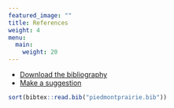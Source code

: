 ```yaml
---
featured_image: ""
title: References 
weight: 4
menu:
  main:
    weight: 20
---
```


* [Download the bibliography](../piedmontprairie.bib)
* [Make a suggestion](https://github.com/bsaul/piedmontprairie.us/issues/new?assignees=&labels=enhancement&template=bibliography-suggestion.md&title=)


```r
sort(bibtex::read.bib("piedmontprairie.bib"))
```
